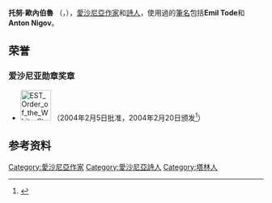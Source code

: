 {{Infobox writer <!-- for more information see [[:Template:Infobox_writer/doc|:Template:Infobox writer/doc]] -->
| name        = Tõnu Õnnepalu
| image       = Õnnepalu.IMGP5891.JPG
|imagesize    = 200px 
| caption     = 托努·歐內伯魯在[[塔林文學節|塔林文學節]]活動期間，於愛沙尼亞[[塔林|塔林]]的[[聖尼古拉教堂_(塔林)|聖尼古拉教堂]]發表作品。
| pseudonym   = Emil Tode, Anton Nigov
| birth_date  = {{Birth date|1962|09|13|df=y}}
| birth_place = [[愛沙尼亞|愛沙尼亞]][[塔林|塔林]]
| occupation  = 
| nationality = {{EST}}
| period      = 
| genre       = 
| influences  = 
| influenced  =  
| signature   = 
|}}
'''托努·歐內伯魯''' （{{lang-et|'''Tõnu Õnnepalu'''}}，{{bd|1962年|9月13日}}），[[愛沙尼亞|愛沙尼亞]][[作家|作家]]和[[詩人|詩人]]，使用過的[[筆名|筆名]]包括'''Emil Tode'''和'''Anton Nigov'''。

==荣誉==
===爱沙尼亚勋章奖章===
* [[File:EST_Order_of_the_White_Star_-_5th_Class_BAR.png|60px]] {{link-en|五等白星勋章|Order of the White Star}}（2004年2月5日批准，2004年2月20日颁发<ref>{{en}}{{cite web |url=https://www.president.ee/en/estonia/decorations/bearer/4534/tonu-onnepalu |title=Tõnu Õnnepalu |publisher=Estonian State Decorations |date= |accessdate=2021-10-03 |deadurl=no |archiveurl=https://web.archive.org/web/20211003063825/https://www.president.ee/en/estonia/decorations/bearer/4534/tonu-onnepalu |archivedate=2021-10-03 }}</ref>）

==参考资料==
{{reflist}}

{{Authority control}}
{{DEFAULTSORT:Onnepalu}}
[[Category:愛沙尼亞作家|Category:愛沙尼亞作家]]
[[Category:愛沙尼亞詩人|Category:愛沙尼亞詩人]]
[[Category:塔林人|Category:塔林人]]
{{writer-stub}}